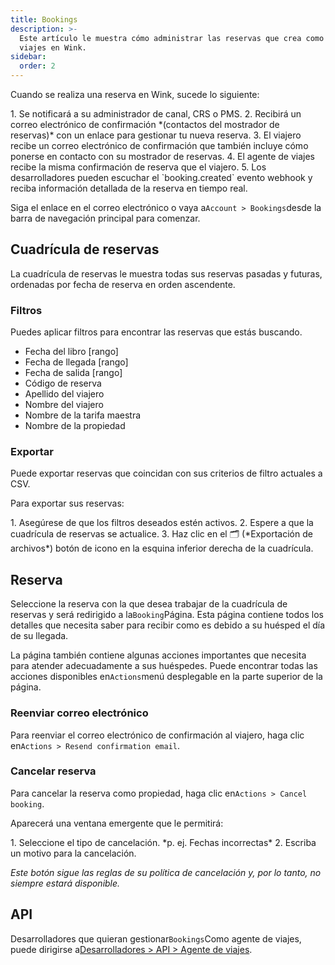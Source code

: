 ```yaml
---
title: Bookings
description: >-
  Este artículo le muestra cómo administrar las reservas que crea como agente de
  viajes en Wink.
sidebar:
  order: 2
---
```


Cuando se realiza una reserva en Wink, sucede lo siguiente:

<Steps>
  1. Se notificará a su administrador de canal, CRS o PMS.
  2. Recibirá un correo electrónico de confirmación *(contactos del mostrador de reservas)* con un enlace para gestionar tu nueva reserva.
  3. El viajero recibe un correo electrónico de confirmación que también incluye cómo ponerse en contacto con su mostrador de reservas.
  4. El agente de viajes recibe la misma confirmación de reserva que el viajero.
  5. Los desarrolladores pueden escuchar el `booking.created` evento webhook y reciba información detallada de la reserva en tiempo real.
</Steps>


Siga el enlace en el correo electrónico o vaya a`Account > Bookings`desde la barra de navegación principal para comenzar.

## Cuadrícula de reservas

La cuadrícula de reservas le muestra todas sus reservas pasadas y futuras, ordenadas por fecha de reserva en orden ascendente.

### Filtros

Puedes aplicar filtros para encontrar las reservas que estás buscando.

* Fecha del libro \[rango]
* Fecha de llegada \[rango]
* Fecha de salida \[rango]
* Código de reserva
* Apellido del viajero
* Nombre del viajero
* Nombre de la tarifa maestra
* Nombre de la propiedad

### Exportar

Puede exportar reservas que coincidan con sus criterios de filtro actuales a CSV.

Para exportar sus reservas:

<Steps>
  1. Asegúrese de que los filtros deseados estén activos.
  2. Espere a que la cuadrícula de reservas se actualice.
  3. Haz clic en el 🗂️ (*Exportación de archivos*) botón de icono en la esquina inferior derecha de la cuadrícula.
</Steps>


## Reserva

Seleccione la reserva con la que desea trabajar de la cuadrícula de reservas y será redirigido a la`Booking`Página.
Esta página contiene todos los detalles que necesita saber para recibir como es debido a su huésped el día de su llegada.

La página también contiene algunas acciones importantes que necesita para atender adecuadamente a sus huéspedes. Puede encontrar todas las acciones disponibles en`Actions`menú desplegable en la parte superior de la página.

### Reenviar correo electrónico

Para reenviar el correo electrónico de confirmación al viajero, haga clic en`Actions > Resend confirmation email`.

### Cancelar reserva

Para cancelar la reserva como propiedad, haga clic en`Actions > Cancel booking`.

Aparecerá una ventana emergente que le permitirá:

<Steps>
  1. Seleccione el tipo de cancelación. *p. ej. Fechas incorrectas*
  2. Escriba un motivo para la cancelación.
</Steps>


*Este botón sigue las reglas de su política de cancelación y, por lo tanto, no siempre estará disponible.*

## API

Desarrolladores que quieran gestionar`Bookings`Como agente de viajes, puede dirigirse a[Desarrolladores > API > Agente de viajes](/developers/apis/#travel-agent-api).

